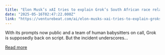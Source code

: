 ```yaml
---
title: "Elon Musk’s xAI tries to explain Grok’s South African race relations freakout the other day"
date: "2025-05-16T02:47:22.000Z"
link: "https://venturebeat.com/ai/elon-musks-xai-tries-to-explain-groks-south-african-race-relations-freakout-the-other-day/"
---
```


With its prompts now public and a team of human babysitters on call, Grok is supposedly back on script. But the incident underscores...

[Read more](https://venturebeat.com/ai/elon-musks-xai-tries-to-explain-groks-south-african-race-relations-freakout-the-other-day/)
